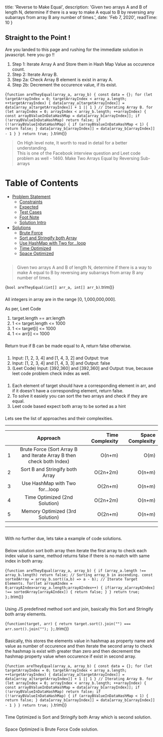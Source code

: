 
  title: 'Reverse to Make Equal',
  description: 'Given two arrays A and B of length N, determine if there is a way to make A equal to B by reversing any subarrays from array B any number of times.',
  date: 'Feb 7, 2020',
  readTime: 10
}



## Straight to the Point !
Are you landed to this page and rushing for the immediate solution in javascript. here you go !!
1. Step 1:  Iterate Array A and Store them in Hash Map Value as occurence count.
1. Step 2:  Iterate Array B.
1. Step 2a: Check Array B element is exist in array A.
1. Step 2b: Decrement the occurence value, if its exist.

<CodeBlock>{`
function areTheyEqual(array_a, array_b) {
  const data = {};
  for (let targetArrayIndex = 0; targetArrayIndex < array_a.length; ++targetArrayIndex) {
    data[array_a[targetArrayIndex]] = data[array_a[targetArrayIndex]] + 1 || 1
  }
  // Iterating Array B.
  for (let arrayIndex = 0; arrayIndex < array_b.length; ++arrayIndex) {
    const arrayBValueInDataHashMap = data[array_b[arrayIndex]];
    if (!arrayBValueInDataHashMap) return false;
    if (!!arrayBValueInDataHashMap) {
      if (arrayBValueInDataHashMap < 1) {
        return false;
      }
      data[array_b[arrayIndex]] = data[array_b[arrayIndex]] - 1
    }
  }
  return true;
}
`.trim()}</CodeBlock>

<BigO type="time" value="n+m" />
<BigO type="space" value="n+m" />

> On High level note, It worth to read in detail for a better understanding.  
This is one of the Facebook interview question and Leet code problem as well - <ExternalLink url="https://leetcode.com/problems/make-two-arrays-equal-by-reversing-sub-arrays/">1460. Make Two Arrays Equal by Reversing Sub-arrays</ExternalLink>

Table of Contents
=================

   * [Problem Statement](#problem-statement)
      * [Constraints](#constraints)
      * [Expected](#expected)
      * [Test Cases](#test-cases)
      * [Foot Note](#foot-note)
      * [Solution Intro](#solution-intro)
   * [Solutions](#solutions)
      * [Brute Force](#brute-force)
      * [Sort and Stringify both Array](#sort-and-stringify-both-array)
      * [Use HashMap with Two for...loop](#use-hashmap-with-two-for...loop)
      * [Time Optimized](#time-optimized)
      * [Space Optimized](#space-optimized)

## <AnchorLink label="Problem Statement" name />
> Given two arrays A and B of length N, determine if there is a way to make A equal to B by reversing any subarrays from array B any number of times.

<CodeBlock>{`
bool areTheyEqual(int[] arr_a, int[] arr_b)
`.trim()}</CodeBlock>

### <AnchorLink label="Constraints" name />
All integers in array are in the range [0, 1,000,000,000]. 

As per, Leet Code
1. target.length == arr.length
1. 1 <= target.length <= 1000
1. 1 <= target[i] <= 1000
1. 1 <= arr[i] <= 1000

### <AnchorLink label="Expected" name />
Return true if B can be made equal to A, return false otherwise.

### <AnchorLink label="Test Cases" name />
1. Input: [1, 2, 3, 4] and [1, 4, 3, 2] and Output: true
1. Input: [1, 2, 3, 4] and [1, 4, 3, 3] and Output: false
1. (Leet Code) Input: [392,360] and [392,360] and Output: true, because leet code problem check index as well.

### <AnchorLink label="Foot Note" name />
1. Each element of target should have a corresponding element in arr, and if it doesn't have a corresponding element, return false.
1. To solve it easiely you can sort the two arrays and check if they are equal.
1. Leet code based expect both array to be sorted as a hint

### <AnchorLink label="Solution Intro" name />
Lets see the list of approaches and their complexities.

- - -
|    | Approach |  Time Complexity |  Space Complexity |
|----------|:-------------:|------:|------:|
| 1 |  Brute Force (Sort Array B and Iterate Array B then check both Index) | O(n+m) | O(m) |
| 2 |  Sort B and Stringify both Array | O(2n+2m) | O(n+m) |
| 3 |  Use HashMap with Two for...loop  | O(2n+m) | O(n+m) |
| 4 |  Time Optimized (2nd Solution) | O(2n+2m) | O(n+m) |
| 5 |  Memory Optimized (3rd Solution) | O(2n+m) | O(n+m) |

- - -

## <AnchorLink label="Solutions" name />
With no further due, lets take a example of code solutions.

### <AnchorLink label="Brute Force" name />
Below solution sort both array then iterate the first array to check each index value is same, method returns false if there is no match with same index in both array.

<CodeBlock>{`
function areTheyEqual(array_a, array_b) {
  if (array_a.length !== array_b.length) return false;
  // Sorting array_b in ascending.
  const sortedArray = array_b.sort((a,b) => a - b);
  // Iterate Target Elements.
  for(let arrayAIndex = 0;arrayAIndex<array_a.length;arrayAIndex++) {
      if(array_a[arrayAIndex] !== sortedArray[arrayAIndex]) {
          return false;
      }
  }
  return true;
};
`.trim()}</CodeBlock>

<BigO type="time" value="n+m" />
<BigO type="space" value="n+m" />

### <AnchorLink label="Sort and Stringify both Array" name />
Using JS predefined method sort and join, basically this Sort and Stringify both array elements.

<CodeBlock>{`
function(target, arr) {
    return target.sort().join("") === arr.sort().join("");
};
`.trim()}</CodeBlock>

<BigO type="time" value="n+m" />
<BigO type="space" value="n+m" />

### <AnchorLink label="Use HashMap with Two for...loop" name />
Basically, this stores the elements value in hashmap as property name and value as number of occurence and then iterate the second array to check the hashmap is exist with greater than zero and then decrement the hashmap property value when occurence if exist in second array.

<CodeBlock>{`
function areTheyEqual(array_a, array_b) {
  const data = {};
  for (let targetArrayIndex = 0; targetArrayIndex < array_a.length; ++targetArrayIndex) {
    data[array_a[targetArrayIndex]] = data[array_a[targetArrayIndex]] + 1 || 1
  }
  // Iterating Array B.
  for (let arrayIndex = 0; arrayIndex < array_b.length; ++arrayIndex) {
    const arrayBValueInDataHashMap = data[array_b[arrayIndex]];
    if (!arrayBValueInDataHashMap) return false;
    if (!!arrayBValueInDataHashMap) {
      if (arrayBValueInDataHashMap < 1) {
        return false;
      }
      data[array_b[arrayIndex]] = data[array_b[arrayIndex]] - 1
    }
  }
  return true;
}
`.trim()}</CodeBlock>

<BigO type="time" value="n+m" />
<BigO type="space" value="n+m" />

### <AnchorLink label="Time Optimized" name />
Time Optimized is Sort and Stringify both Array which is second solution.

### <AnchorLink label="Space Optimized" name />
Space Optimized is Brute Force Code solution.

